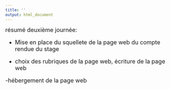```yaml
---
title: ''
output: html_document
---
```


<p><font size="4"> 
résumé deuxième journée:

- Mise en place du squellete de la page web du compte rendue du stage

- choix des rubriques de la page web, écriture de la page web

-hébergement de la page web
</font></p>